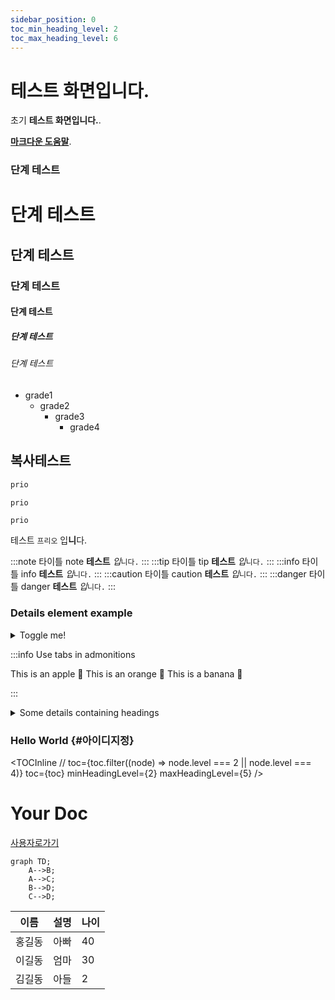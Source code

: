 ```yaml
---
sidebar_position: 0
toc_min_heading_level: 2
toc_max_heading_level: 6
---
```


# 테스트 화면입니다.

초기 **테스트 화면입니다.**.

**[마크다운 도움말](https://docusaurus.io/docs/markdown-features)**.

### 단계 테스트

# 단계 테스트
## 단계 테스트
### 단계 테스트
#### 단계 테스트
##### 단계 테스트
###### 단계 테스트

- grade1
  - grade2
    - grade3
      - grade4

## 복사테스트

```bash
prio
```
```java
prio
```

~~~
prio
~~~

테스트 `프리오` 입**니**다.

:::note 타이틀
note **테스트** _입_`니다.`
:::
:::tip 타이틀
tip **테스트** _입_`니다.`
:::
:::info 타이틀
info **테스트** _입_`니다.`
:::
:::caution 타이틀
caution **테스트** _입_`니다.`
:::
:::danger 타이틀
danger **테스트** _입_`니다.`
:::

### Details element example

<details>
  <summary>Toggle me!</summary>
  <div>
    <div>This is the detailed content</div>
    <br/>
    <details>
      <summary>
        Nested toggle! Some surprise inside...
      </summary>
      <div>
        😲😲😲😲😲
      </div>
    </details>
  </div>
</details>


:::info Use tabs in admonitions

<Tabs>
  <TabItem value="apple" label="Apple">This is an apple 🍎</TabItem>
  <TabItem value="orange" label="Orange">This is an orange 🍊</TabItem>
  <TabItem value="banana" label="Banana">This is a banana 🍌</TabItem>
</Tabs>

:::

<details>
<summary>Some details containing headings</summary>
<h2 id="#heading-id">I'm a heading that will not show up in the TOC</h2>

Some content...

</details>

### Hello World {#아이디지정}


<TOCInline
  // toc={toc.filter((node) => node.level === 2 || node.level === 4)}
  toc={toc}
  minHeadingLevel={2}
  maxHeadingLevel={5}
/>

# Your Doc
[사용자로가기](./wms/main/standard/S000010.mdx)

```mermaid
graph TD;
    A-->B;
    A-->C;
    B-->D;
    C-->D;
```

|이름|설명|나이|
|-----|-----|-----|
|홍길동| 아빠  | 40 |
|이길동| 엄마  | 30 |
|김길동| 아들  | 2  |